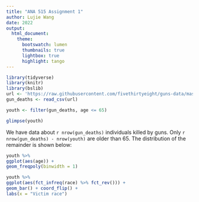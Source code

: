 ```yaml
---
title: "ANA 515 Assignment 1"
author: Lujie Wang
date: 2022
output: 
  html_document:
    theme: 
      bootswatch: lumen 
      thumbnails: true
      lightbox: true
      highlight: tango
---
```



```r

library(tidyverse)
library(knitr)
library(bslib)
url <- 'https://raw.githubusercontent.com/fivethirtyeight/guns-data/master/full_data.csv'
gun_deaths <- read_csv(url)
```

```r
youth <- filter(gun_deaths, age <= 65)
```


``` r
glimpse(youth)
```


We have data about `r nrow(gun_deaths)` individuals killed by guns. Only `r nrow(gun_deaths) - nrow(youth) ` are older than 65. The distribution of the remainder is shown below: 

```r

youth %>% 
ggplot(aes(age)) + 
geom_freqpoly(binwidth = 1) 

```

```r
youth %>% 
ggplot(aes(fct_infreq(race) %>% fct_rev())) + 
geom_bar() + coord_flip() + 
labs(x = "Victim race") 
```

